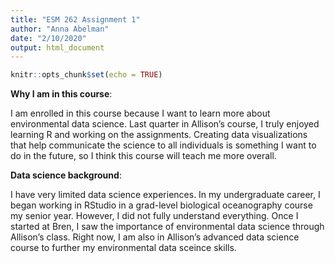 ```yaml
---
title: "ESM 262 Assignment 1"
author: "Anna Abelman"
date: "2/10/2020"
output: html_document
---
```


```r
knitr::opts_chunk$set(echo = TRUE)
```
**Why I am in this course**:

I am enrolled in this course because I want to learn more about environmental data science. Last quarter in Allison's course, I truly enjoyed learning R and working on the assignments. Creating data visualizations that help communicate the science to all individuals is something I want to do in the future, so I think this course will teach me more overall.

**Data science background**:

I have very limited data science experiences. In my undergraduate career, I began working in RStudio in a grad-level biological oceanography course my senior year. However, I did not fully understand everything. Once I started at Bren, I saw the importance of environmental data science through Allison's class. Right now, I am also in Allison's advanced data science course to further my environmental data sceince skills. 